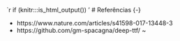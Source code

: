 `r if (knitr:::is_html_output()) '
# Referências {-}

- https://www.nature.com/articles/s41598-017-13448-3
- https://github.com/gm-spacagna/deep-ttf/
~
